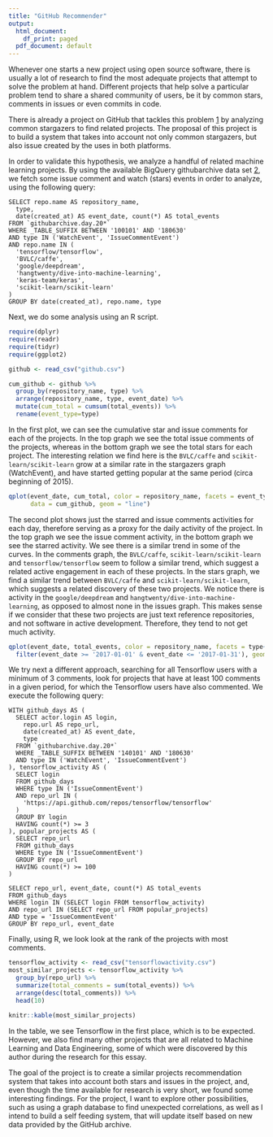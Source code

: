 ```yaml
---
title: "GitHub Recommender"
output:
  html_document:
    df_print: paged
  pdf_document: default
---
```


Whenever one starts a new project using open source software, there is usually a lot of research to find the most adequate projects that attempt to solve the problem at hand. Different projects that help solve a particular problem tend to share a shared community of users, be it by common stars, comments in issues or even commits in code.

There is already a project on GitHub that tackles this problem [1] by analyzing common stargazers to find related projects. The proposal of this project is to build a system that takes into account not only common stargazers, but also issue created by the uses in both platforms.

In order to validate this hypothesis, we analyze a handful of related machine learning projects. By using the available BigQuery githubarchive data set [2], we fetch some issue comment and watch (stars) events in order to analyze, using the following query:

```
SELECT repo.name AS repository_name,
  type,
  date(created_at) AS event_date, count(*) AS total_events
FROM `githubarchive.day.20*`
WHERE _TABLE_SUFFIX BETWEEN '100101' AND '180630'
AND type IN ('WatchEvent', 'IssueCommentEvent')
AND repo.name IN (
  'tensorflow/tensorflow',
  'BVLC/caffe',
  'google/deepdream',
  'hangtwenty/dive-into-machine-learning',
  'keras-team/keras',
  'scikit-learn/scikit-learn'
)
GROUP BY date(created_at), repo.name, type
```

Next, we do some analysis using an R script.



```r
require(dplyr)
require(readr)
require(tidyr)
require(ggplot2)

github <- read_csv("github.csv")

cum_github <- github %>%
  group_by(repository_name, type) %>%
  arrange(repository_name, type, event_date) %>%
  mutate(cum_total = cumsum(total_events)) %>%
  rename(event_type=type)
```

In the first plot, we can see the cumulative star and issue comments for each of the projects. In the top graph we see the total issue comments of the projects, whereas in the bottom graph we see the total stars for each project. The interesting relation we find here is the `BVLC/caffe` and `scikit-learn/scikit-learn` grow at a similar rate in the stargazers graph (WatchEvent), and have started getting popular at the same period (circa beginning of 2015).

```r
qplot(event_date, cum_total, color = repository_name, facets = event_type~.,
      data = cum_github, geom = "line")
```

The second plot shows just the starred and issue comments activities for each day, therefore serving as a proxy for the daily activity of the project. In the top graph we see the issue comment activity, in the bottom graph we see the starred activity. We see there is a similar trend in some of the curves. In the comments graph, the `BVLC/caffe`, `scikit-learn/scikit-learn` and `tensorflow/tensorflow` seem to follow a similar trend, which suggest a related active engagement in each of these projects. In the stars graph, we find a similar trend between  `BVLC/caffe` and `scikit-learn/scikit-learn`, which suggests a related discovery of these two projects. We notice there is activity in the `google/deepdream` and `hangtwenty/dive-into-machine-learning`, as opposed to almost none in the issues graph. This makes sense if we consider that these two projects are just text reference repositories, and not software in active development. Therefore, they tend to not get much activity.

```r
qplot(event_date, total_events, color = repository_name, facets = type~., data = github %>%
  filter(event_date >= '2017-01-01' & event_date <= '2017-01-31'), geom = "line")
```

We try next a different approach, searching for all Tensorflow users with a minimum of 3 comments, look for projects that have at least 100 comments in a given period, for which the Tensorflow users have also commented. We execute the following query:

```
WITH github_days AS (
  SELECT actor.login AS login,
    repo.url AS repo_url,
    date(created_at) AS event_date,
    type
  FROM `githubarchive.day.20*`
  WHERE _TABLE_SUFFIX BETWEEN '140101' AND '180630'
  AND type IN ('WatchEvent', 'IssueCommentEvent')
), tensorflow_activity AS (
  SELECT login
  FROM github_days
  WHERE type IN ('IssueCommentEvent')
  AND repo_url IN (
    'https://api.github.com/repos/tensorflow/tensorflow'
  )
  GROUP BY login
  HAVING count(*) >= 3
), popular_projects AS (
  SELECT repo_url
  FROM github_days
  WHERE type IN ('IssueCommentEvent')
  GROUP BY repo_url
  HAVING count(*) >= 100
)

SELECT repo_url, event_date, count(*) AS total_events
FROM github_days
WHERE login IN (SELECT login FROM tensorflow_activity)
AND repo_url IN (SELECT repo_url FROM popular_projects)
AND type = 'IssueCommentEvent'
GROUP BY repo_url, event_date
```

Finally, using R, we look look at the rank of the projects with most comments.

```r
tensorflow_activity <- read_csv("tensorflowactivity.csv")
most_similar_projects <- tensorflow_activity %>%
  group_by(repo_url) %>%
  summarize(total_comments = sum(total_events)) %>%
  arrange(desc(total_comments)) %>%
  head(10)

knitr::kable(most_similar_projects)
```

In the table, we see Tensorflow in the first place, which is to be expected. However, we also find many other projects that are all related to Machine Learning and Data Engineering, some of which were discovered by this author during the research for this essay.

The goal of the project is to create a similar projects recommendation system that takes into account both stars and issues in the project, and, even though the time available for research is very short, we found some interesting findings. For the project, I want to explore other possibilities, such as using a graph database to find unexpected correlations, as well as I intend to build a self feeding system, that will update itself based on new data provided by the GitHub archive.

[1]: https://github.com/anvaka/ghindex
[2]:  https://bigquery.cloud.google.com/table/githubarchive